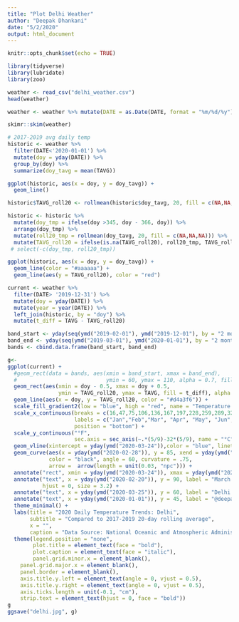 ```yaml
---
title: "Plot Delhi Weather"
author: "Deepak Dhankani"
date: "5/2/2020"
output: html_document
---
```


```r
knitr::opts_chunk$set(echo = TRUE)
```

```r
library(tidyverse)
library(lubridate)
library(zoo)
```

```r
weather <- read_csv("delhi_weather.csv")
head(weather)

weather <- weather %>% mutate(DATE = as.Date(DATE, format = "%m/%d/%y"))
```

```r
skimr::skim(weather)
```



```r
# 2017-2019 avg daily temp
historic <- weather %>%
  filter(DATE<'2020-01-01') %>%
  mutate(doy = yday(DATE)) %>%
  group_by(doy) %>%
  summarize(doy_tavg = mean(TAVG))
```


```r
ggplot(historic, aes(x = doy, y = doy_tavg)) + 
  geom_line()
```

```r
historic$TAVG_roll20 <- rollmean(historic$doy_tavg, 20, fill = c(NA,NA,NA))

historic <- historic %>%
  mutate(doy_tmp = ifelse(doy >345, doy - 366, doy)) %>%
  arrange(doy_tmp) %>%
  mutate(roll20_tmp = rollmean(doy_tavg, 20, fill = c(NA,NA,NA))) %>%
  mutate(TAVG_roll20 = ifelse(is.na(TAVG_roll20), roll20_tmp, TAVG_roll20)) #%>%
 # select(-c(doy_tmp, roll20_tmp))
```

```r
ggplot(historic, aes(x = doy, y = doy_tavg)) + 
  geom_line(color = "#aaaaaa") + 
  geom_line(aes(y = TAVG_roll20), color = "red")
```

```r
current <- weather %>%
  filter(DATE> '2019-12-31') %>%
  mutate(doy = yday(DATE)) %>%
  mutate(year = year(DATE)) %>%
  left_join(historic, by = "doy") %>%
  mutate(t_diff = TAVG - TAVG_roll20)
```

```r
band_start <- yday(seq(ymd("2019-02-01"), ymd("2019-12-01"), by = "2 months"))
band_end <- yday(seq(ymd("2019-03-01"), ymd("2020-01-01"), by = "2 months")- 1) 
bands <- cbind.data.frame(band_start, band_end)
```

```r
g<-
ggplot(current) +
  #geom_rect(data = bands, aes(xmin = band_start, xmax = band_end), 
  #                            ymin = 60, ymax = 110, alpha = 0.7, fill = "#cccccc") +
  geom_rect(aes(xmin = doy - 0.5, xmax = doy + 0.5, 
                ymin = TAVG_roll20, ymax = TAVG, fill = t_diff), alpha = .95) +
  geom_line(aes(x = doy, y = TAVG_roll20, color = "#d4a3f6")) +
  scale_fill_gradient2(low = "blue", high = "red", name = "Temperature anomaly") +
  scale_x_continuous(breaks = c(16,47,75,106,136,167,197,228,259,289,320,350),
                     labels = c("Jan","Feb","Mar", "Apr", "May", "Jun", "Jul", "Aug", "Sep", "Oct", "Nov", "Dec"),
                     position = "bottom") +
  scale_y_continuous("°F",
                     sec.axis = sec_axis(~.*(5/9)-32*(5/9), name = "°C")) +
  geom_vline(xintercept = yday(ymd("2020-03-24")),color = "blue", linetype = 2) + 
  geom_curve(aes(x = yday(ymd("2020-02-28")), y = 85, xend = yday(ymd("2020-03-24")), yend = 90),
             color = "black", angle = 60, curvature = .75,
             arrow =  arrow(length = unit(0.03, "npc"))) +
  annotate("rect", xmin = yday(ymd("2020-03-24")), xmax = yday(ymd("2020-04-30")), ymin = 45, ymax = 100, alpha = .075) +
  annotate("text", x = yday(ymd("2020-02-20")), y = 90, label = "March 23, 2020:\nIndia imposes\na nationwide lockdown",
           hjust = 0, size = 3.2) +
  annotate("text", x = yday(ymd("2020-03-25")), y = 60, label = "Delhi is observing\ncooler temperatures in\nthe lockdown era", hjust = 0, size = 3.2) +
  annotate("text", x = yday(ymd("2020-01-01")), y = 45, label = "@deepak_dhankani", hjust = 0, size = 2.75)+
  theme_minimal() +
  labs(title = "2020 Daily Temperature Trends: Delhi",
       subtitle = "Compared to 2017-2019 20-day rolling average",
       x = "",
       caption = "Data Source: National Oceanic and Atmospheric Administration") +
  theme(legend.position = "none",
        plot.title = element_text(face = "bold"),
        plot.caption = element_text(face = "italic"),
        panel.grid.minor.x = element_blank(),
    panel.grid.major.x = element_blank(),
    panel.border = element_blank(),
    axis.title.y.left = element_text(angle = 0, vjust = 0.5),
    axis.title.y.right = element_text(angle = 0, vjust = 0.5),
    axis.ticks.length = unit(-0.1, "cm"),
    strip.text = element_text(hjust = 0, face = "bold"))
g
ggsave("delhi.jpg", g)
```
